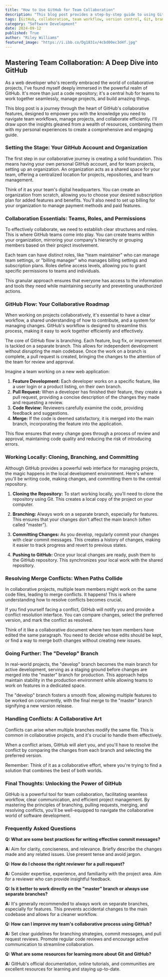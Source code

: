 ```yaml
---
title: "How to Use GitHub for Team Collaboration"
description: "This blog post provides a step-by-step guide to using GitHub for team collaboration, covering essential features like creating organizations, managing teams, understanding workflow, and resolving conflicts. It's a practical resource for developers and teams looking to improve their collaborative processes."
tags: [GitHub, collaboration, team workflow, version control, Git, branching, pull requests, merge conflicts, code review, development, software engineering, project management]
category: "Software Development"
date: 2024-09-12
published: True
author: "Riley Williams"
featured_image: "https://i.ibb.co/Dg1831v/4cbd00ec3d4f.jpg"
---
```


## Mastering Team Collaboration: A Deep Dive into GitHub

As a web developer who's recently embraced the world of collaborative projects, I've found myself deeply immersed in the powerful realm of GitHub. It's more than just a code repository; it's a central hub for teams to work together seamlessly, manage projects, and build amazing things. 

This blog post is a journey through the heart of GitHub's collaborative features, designed to empower you with the knowledge you need to navigate team workflows, manage projects, and collaborate efficiently. I'll draw upon the insights gleaned from a wealth of resources, combining them with my personal experiences to create a comprehensive and engaging guide.

### Setting the Stage: Your GitHub Account and Organization

The first step in our collaborative journey is creating a solid foundation. This means having your own personal GitHub account, and for team projects, setting up an organization.  An organization acts as a shared space for your team, offering a centralized location for projects, repositories, and team management.

Think of it as your team's digital headquarters. You can create an organization from scratch, allowing you to choose your desired subscription plan for added features and benefits. You'll also need to set up billing for your organization to manage payment methods and paid features.

### Collaboration Essentials: Teams, Roles, and Permissions

To effectively collaborate, we need to establish clear structures and roles. This is where GitHub teams come into play.  You can create teams within your organization, mirroring your company's hierarchy or grouping members based on their project involvement. 

Each team can have distinct roles, like "team maintainer" who can manage team settings, or "billing manager" who manages billing settings and subscription plans. Roles define access levels, allowing you to grant specific permissions to teams and individuals.  

This granular approach ensures that everyone has access to the information and tools they need while maintaining security and preventing unauthorized actions.

###  GitHub Flow: Your Collaborative Roadmap

When working on projects collaboratively, it's essential to have a clear workflow, a shared understanding of how to contribute, and a system for managing changes. GitHub's workflow is designed to streamline this process, making it easy to work together efficiently and effectively.

The core of GitHub flow is branching. Each feature, bug fix, or improvement is tackled on a separate branch. This allows for independent development without disrupting the main codebase. Once the work on a branch is complete, a pull request is created, bringing the changes to the attention of the team for review and approval. 

Imagine a team working on a new web application:

1. **Feature Development:**  Each developer works on a specific feature, like a user login or a product listing, on their own branch.
2. **Pull Request:**  When a developer has finished their feature, they create a pull request, providing a concise description of the changes they made and requesting a review.
3. **Code Review:**  Reviewers carefully examine the code, providing feedback and suggestions. 
4. **Merge:** If the code is deemed satisfactory, it is merged into the main branch, incorporating the feature into the application.

This flow ensures that every change goes through a process of review and approval, maintaining code quality and reducing the risk of introducing errors.

### Working Locally:  Cloning, Branching, and Committing

Although GitHub provides a powerful web interface for managing projects, the magic happens in the local development environment. Here's where you'll be writing code, making changes, and committing them to the central repository.

1. **Cloning the Repository:**  To start working locally, you'll need to clone the repository using Git. This creates a local copy of the project on your computer.

2. **Branching:**  Always work on a separate branch, especially for features.  This ensures that your changes don't affect the main branch (often called "master").

3. **Committing Changes:**  As you develop, regularly commit your changes with clear commit messages. This creates a history of changes, making it easier to track progress and revert to previous states.

4. **Pushing to GitHub:**  Once your local changes are ready, push them to the GitHub repository. This synchronizes your local work with the shared repository.

### Resolving Merge Conflicts: When Paths Collide

In collaborative projects, multiple team members might work on the same code files, leading to merge conflicts.  It happens! This is where understanding how to resolve conflicts becomes crucial. 

If you find yourself facing a conflict, GitHub will notify you and provide a conflict resolution interface. You can compare changes, select the preferred version, and mark the conflict as resolved.

Think of it like a collaborative document where two team members have edited the same paragraph. You need to decide whose edits should be kept, or find a way to merge both changes without creating new issues.

###  Going Further: The "Develop" Branch

In real-world projects, the "develop" branch becomes the main branch for active development, serving as a staging ground before changes are merged into the "master" branch for production. This approach helps maintain stability in the production environment while allowing teams to work on features in a dedicated space.

The "develop" branch fosters a smooth flow, allowing multiple features to be worked on concurrently, with the final merge to the "master" branch signifying a new version release.

###  Handling Conflicts:  A Collaborative Art

Conflicts can arise when multiple branches modify the same file.  This is common in collaborative projects, and it's crucial to handle them effectively. 

When a conflict arises, GitHub will alert you, and you'll have to resolve the conflict by comparing the changes from each branch and selecting the preferred version.  

Remember: Think of it as a collaborative effort, where you're trying to find a solution that combines the best of both worlds.

###  Final Thoughts:  Unlocking the Power of GitHub

GitHub is a powerful tool for team collaboration, facilitating seamless workflow, clear communication, and efficient project management.  By mastering the principles of branching, pulling requests, merging, and resolving conflicts, you'll be well-equipped to navigate the collaborative world of software development.

### Frequently Asked Questions

**Q: What are some best practices for writing effective commit messages?**

**A:** Aim for clarity, conciseness, and relevance. Briefly describe the changes made and any related issues.  Use present tense and avoid jargon.

**Q: How do I choose the right reviewer for a pull request?**

**A:** Consider expertise, experience, and familiarity with the project area. Aim for a reviewer who can provide insightful feedback.

**Q: Is it better to work directly on the "master" branch or always use separate branches?**

**A:** It's generally recommended to always work on separate branches, especially for features.  This prevents accidental changes to the main codebase and allows for a cleaner workflow.

**Q: How can I improve my team's collaborative process using GitHub?**

**A:** Set clear guidelines for branching strategies, commit messages, and pull request reviews.  Promote regular code reviews and encourage active communication to streamline collaboration.

**Q: What are some resources for learning more about Git and GitHub?**

**A:** GitHub's official documentation, online tutorials, and communities are excellent resources for learning and staying up-to-date.